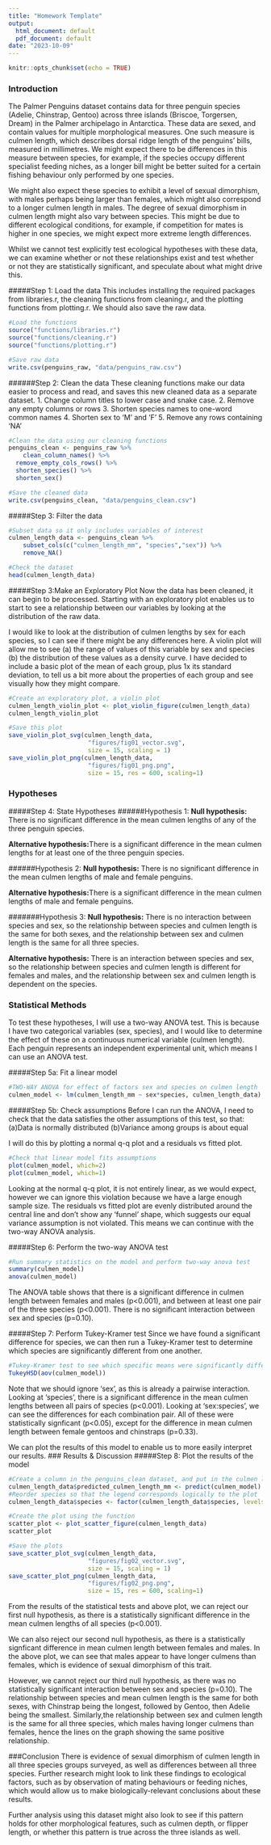 ---
title: "Homework Template"
output:
  html_document: default
  pdf_document: default
date: "2023-10-09"
---

```{r setup, include=FALSE}
knitr::opts_chunk$set(echo = TRUE)
```

### Introduction
The Palmer Penguins dataset contains data for three penguin species (Adelie, Chinstrap, Gentoo) across three islands (Briscoe, Torgersen, Dream) in the Palmer archipelago in Antarctica. These data are sexed, and contain values for multiple morphological measures. One such measure is culmen length, which describes dorsal ridge length of the penguins' bills, measured in millimetres. We might expect there to be differences in this measure between species, for example, if the species occupy different specialist feeding niches, as a longer bill might be better suited for a certain fishing behaviour only performed by one species.

We might also expect these species to exhibit a level of sexual dimorphism, with males perhaps being larger than females, which might also correspond to a longer culmen length in males. The degree of sexual dimorphism in culmen length might also vary between species. This might be due to different ecological conditions, for example, if competition for mates is higher in one species, we might expect more extreme length differences.

Whilst we cannot test explicitly test ecological hypotheses with these data, we can examine whether or not these relationships exist and test whether or not they are statistically significant, and speculate about what might drive this.

#####Step 1: Load the data
This includes installing the required packages from libraries.r, the cleaning functions from cleaning.r, and the plotting functions from plotting.r. We should also save the raw data.
```{r Data Exploration}
#Load the functions
source("functions/libraries.r")
source("functions/cleaning.r")
source("functions/plotting.r")

#Save raw data
write.csv(penguins_raw, "data/penguins_raw.csv")
```

######Step 2: Clean the data
These cleaning functions make our data easier to process and read, and saves this new cleaned data as a separate dataset.
1. Change column titles to lower case and snake case.
2. Remove any empty columns or rows
3. Shorten species names to one-word common names
4. Shorten sex to 'M' and 'F'
5. Remove any rows containing 'NA'
```{r Data Exploration}
#Clean the data using our cleaning functions
penguins_clean <- penguins_raw %>%
    clean_column_names() %>%
  remove_empty_cols_rows() %>%
  shorten_species() %>%
  shorten_sex()

#Save the cleaned data
write.csv(penguins_clean, "data/penguins_clean.csv")
```

#####Step 3: Filter the data
```{r}
#Subset data so it only includes variables of interest
culmen_length_data <- penguins_clean %>%
    subset_cols(c("culmen_length_mm", "species","sex")) %>%
    remove_NA()

#Check the dataset
head(culmen_length_data)
```

#####Step 3:Make an Exploratory Plot
Now the data has been cleaned, it can begin to be processed. Starting with an exploratory plot enables us to start to see a relationship between our variables by looking at the distribution of the raw data.

I would like to look at the distribution of culmen lengths by sex for each species, so I can see if there might be any differences here. A violin plot will allow me to see (a) the range of values of this variable by sex and species (b) the distribution of these values as a density curve. I have decided to include a basic plot of the mean of each group, plus 1x its standard deviation, to tell us a bit more about the properties of each group and see visually how they might compare. 
```{r}
#Create an exploratory plot, a violin plot
culmen_length_violin_plot <- plot_violin_figure(culmen_length_data)
culmen_length_violin_plot

#Save this plot
save_violin_plot_svg(culmen_length_data, 
                      "figures/fig01_vector.svg", 
                      size = 15, scaling = 1)
save_violin_plot_png(culmen_length_data, 
                      "figures/fig01_png.png", 
                      size = 15, res = 600, scaling=1)
```
### Hypotheses
#####Step 4: State Hypotheses
######Hypothesis 1:
**Null hypothesis:** There is no significant difference in the mean culmen lengths of any of the three penguin species. 

**Alternative hypothesis:**There is a significant difference in the mean culmen lengths for at least one of the three penguin species.

######Hypothesis 2:
**Null hypothesis:** There is no significant difference in the mean culmen lengths of male and female penguins.

**Alternative hypothesis:**There is a significant difference in the mean culmen lengths of male and female penguins.

#######Hypothesis 3:
**Null hypothesis:** There is no interaction between species and sex, so the relationship between species and culmen length is the same for both sexes, and the relationship between sex and culmen length is the same for all three species. 

**Alternative hypothesis:** There is an interaction between species and sex, so the relationship between species and culmen length is different for females and males, and the relationship between sex and culmen length is dependent on the species. 


### Statistical Methods
To test these hypotheses, I will use a two-way ANOVA test. This is because I have two categorical variables (sex, species), and I would like to determine the effect of these on a continuous numerical variable (culmen length). Each penguin represents an independent experimental unit, which means I can use an ANOVA test.

#####Step 5a: Fit a linear model
```{r Statistics}
#TWO-WAY ANOVA for effect of factors sex and species on culmen length
culmen_model <- lm(culmen_length_mm ~ sex*species, culmen_length_data)
```

#####Step 5b: Check assumptions
Before I can run the ANOVA, I need to check that the data satisfies the other assumptions of this test, so that:
(a)Data is normally distributed
(b)Variance among groups is about equal

I will do this by plotting a normal q-q plot and a residuals vs fitted plot.
```{r Statistics}
#Check that linear model fits assumptions
plot(culmen_model, which=2) 
plot(culmen_model, which=1)
```
Looking at the normal q-q plot, it is not entirely linear, as we would expect, however we can ignore this violation because we have a large enough sample size. The residuals vs fitted plot are evenly distributed around the central line and don't show any 'funnel' shape, which suggests our equal variance assumption is not violated. This means we can continue with the two-way ANOVA analysis.

#####Step 6: Perform the two-way ANOVA test
```{r Statistics}
#Run summary statistics on the model and perform two-way anova test
summary(culmen_model)
anova(culmen_model)
```
The ANOVA table shows that there is a significant difference in culmen length between females and males (p<0.001), and between at least one pair of the three species (p<0.001). There is no significant interaction between sex and species (p=0.10).

#####Step 7: Perform Tukey-Kramer test
Since we have found a significant difference for species, we can then run a Tukey-Kramer test to determine which species are significantly different from one another.
```{r}
#Tukey-Kramer test to see which specific means were significantly different
TukeyHSD(aov(culmen_model))
```
Note that we should ignore 'sex', as this is already a pairwise interaction. Looking at 'species', there is a significant difference in the mean culmen lengths between all pairs of species (p<0.001). Looking at 'sex:species', we can see the differences for each combination pair. All of these were statistically signficant (p<0.05), except for the difference in mean culmen length between female gentoos and chinstraps (p=0.33).

We can plot the results of this model to enable us to more easily interpret our results.
### Results & Discussion
#####Step 8: Plot the results of the model
```{r}
#Create a column in the penguins_clean dataset, and put in the culmen length values predicted by the linear model according to species and sex
culmen_length_data$predicted_culmen_length_mm <- predict(culmen_model)
#Reorder species so that the legend corresponds logically to the plot
culmen_length_data$species <- factor(culmen_length_data$species, levels = c("Chinstrap", "Gentoo", "Adelie"))

#Create the plot using the function
scatter_plot <- plot_scatter_figure(culmen_length_data)
scatter_plot

#Save the plots
save_scatter_plot_svg(culmen_length_data, 
                      "figures/fig02_vector.svg", 
                      size = 15, scaling = 1)
save_scatter_plot_png(culmen_length_data, 
                      "figures/fig02_png.png", 
                      size = 15, res = 600, scaling=1)
```
From the results of the statistical tests and above plot, we can reject our first null hypothesis, as there is a statistically significant difference in the mean culmen lengths of all species (p<0.001).

We can also reject our second null hypothesis, as there is a statistically signficant difference in mean culmen length between females and males. In the above plot, we can see that males appear to have longer culmens than females, which is evidence of sexual dimorphism of this trait.

However, we cannot reject our third null hypothesis, as there was no statistically significant interaction between sex and species (p=0.10). The relationship between species and mean culmen length is the same for both sexes, with Chinstrap being the longest, followed by Gentoo, then Adelie being the smallest. Similarly,the relationship between sex and culmen length is the same for all three species, which males having longer culmens than females, hence the lines on the graph showing the same positive relationship.


###Conclusion
There is evidence of sexual dimorphism of culmen length in all three species groups surveyed, as well as differences between all three species. Further research might look to link these findings to ecological factors, such as by observation of mating behaviours or feeding niches, which would allow us to make biologically-relevant conclusions about these results.

Further analysis using this dataset might also look to see if this pattern holds for other morphological features, such as culmen depth, or flipper length, or whether this pattern is true across the three islands as well.

